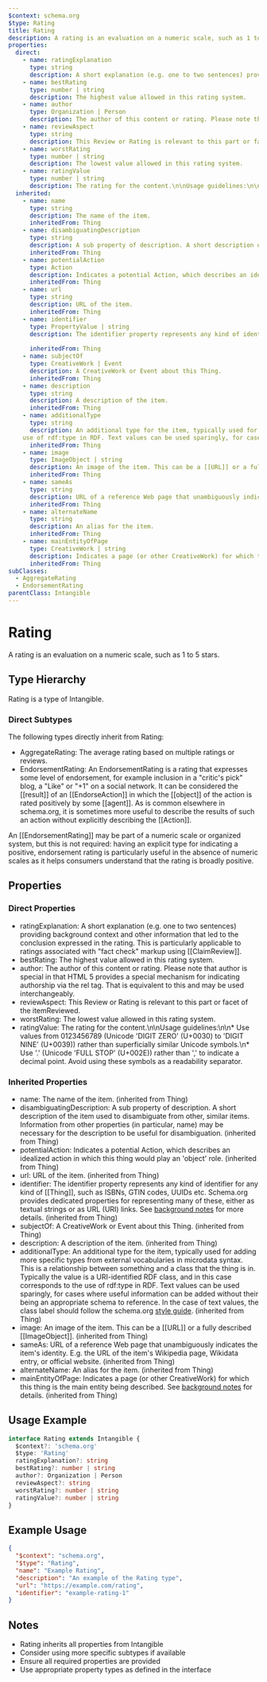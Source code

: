 ```yaml
---
$context: schema.org
$type: Rating
title: Rating
description: A rating is an evaluation on a numeric scale, such as 1 to 5 stars.
properties:
  direct:
    - name: ratingExplanation
      type: string
      description: A short explanation (e.g. one to two sentences) providing background context and other information that led to the conclusion expressed in the rating. This is particularly applicable to ratings associated with "fact check" markup using [[ClaimReview]].
    - name: bestRating
      type: number | string
      description: The highest value allowed in this rating system.
    - name: author
      type: Organization | Person
      description: The author of this content or rating. Please note that author is special in that HTML 5 provides a special mechanism for indicating authorship via the rel tag. That is equivalent to this and may be used interchangeably.
    - name: reviewAspect
      type: string
      description: This Review or Rating is relevant to this part or facet of the itemReviewed.
    - name: worstRating
      type: number | string
      description: The lowest value allowed in this rating system.
    - name: ratingValue
      type: number | string
      description: The rating for the content.\n\nUsage guidelines:\n\n* Use values from 0123456789 (Unicode 'DIGIT ZERO' (U+0030) to 'DIGIT NINE' (U+0039)) rather than superficially similar Unicode symbols.\n* Use '.' (Unicode 'FULL STOP' (U+002E)) rather than ',' to indicate a decimal point. Avoid using these symbols as a readability separator.
  inherited:
    - name: name
      type: string
      description: The name of the item.
      inheritedFrom: Thing
    - name: disambiguatingDescription
      type: string
      description: A sub property of description. A short description of the item used to disambiguate from other, similar items. Information from other properties (in particular, name) may be necessary for the description to be useful for disambiguation.
      inheritedFrom: Thing
    - name: potentialAction
      type: Action
      description: Indicates a potential Action, which describes an idealized action in which this thing would play an 'object' role.
      inheritedFrom: Thing
    - name: url
      type: string
      description: URL of the item.
      inheritedFrom: Thing
    - name: identifier
      type: PropertyValue | string
      description: The identifier property represents any kind of identifier for any kind of [[Thing]], such as ISBNs, GTIN codes, UUIDs etc. Schema.org provides dedicated properties for representing many of these, either as textual strings or as URL (URI) links. See [background notes](/docs/datamodel.html#identifierBg) for more details.
        
      inheritedFrom: Thing
    - name: subjectOf
      type: CreativeWork | Event
      description: A CreativeWork or Event about this Thing.
      inheritedFrom: Thing
    - name: description
      type: string
      description: A description of the item.
      inheritedFrom: Thing
    - name: additionalType
      type: string
      description: An additional type for the item, typically used for adding more specific types from external vocabularies in microdata syntax. This is a relationship between something and a class that the thing is in. Typically the value is a URI-identified RDF class, and in this case corresponds to the
    use of rdf:type in RDF. Text values can be used sparingly, for cases where useful information can be added without their being an appropriate schema to reference. In the case of text values, the class label should follow the schema.org <a href="https://schema.org/docs/styleguide.html">style guide</a>.
      inheritedFrom: Thing
    - name: image
      type: ImageObject | string
      description: An image of the item. This can be a [[URL]] or a fully described [[ImageObject]].
      inheritedFrom: Thing
    - name: sameAs
      type: string
      description: URL of a reference Web page that unambiguously indicates the item's identity. E.g. the URL of the item's Wikipedia page, Wikidata entry, or official website.
      inheritedFrom: Thing
    - name: alternateName
      type: string
      description: An alias for the item.
      inheritedFrom: Thing
    - name: mainEntityOfPage
      type: CreativeWork | string
      description: Indicates a page (or other CreativeWork) for which this thing is the main entity being described. See [background notes](/docs/datamodel.html#mainEntityBackground) for details.
      inheritedFrom: Thing
subClasses:
  - AggregateRating
  - EndorsementRating
parentClass: Intangible
---
```

# Rating

A rating is an evaluation on a numeric scale, such as 1 to 5 stars.

## Type Hierarchy

Rating is a type of Intangible.

### Direct Subtypes

The following types directly inherit from Rating:

- AggregateRating: The average rating based on multiple ratings or reviews.
- EndorsementRating: An EndorsementRating is a rating that expresses some level of endorsement, for example inclusion in a "critic's pick" blog, a
"Like" or "+1" on a social network. It can be considered the [[result]] of an [[EndorseAction]] in which the [[object]] of the action is rated positively by
some [[agent]]. As is common elsewhere in schema.org, it is sometimes more useful to describe the results of such an action without explicitly describing the [[Action]].

An [[EndorsementRating]] may be part of a numeric scale or organized system, but this is not required: having an explicit type for indicating a positive,
endorsement rating is particularly useful in the absence of numeric scales as it helps consumers understand that the rating is broadly positive.


## Properties

### Direct Properties

- ratingExplanation: A short explanation (e.g. one to two sentences) providing background context and other information that led to the conclusion expressed in the rating. This is particularly applicable to ratings associated with "fact check" markup using [[ClaimReview]].
- bestRating: The highest value allowed in this rating system.
- author: The author of this content or rating. Please note that author is special in that HTML 5 provides a special mechanism for indicating authorship via the rel tag. That is equivalent to this and may be used interchangeably.
- reviewAspect: This Review or Rating is relevant to this part or facet of the itemReviewed.
- worstRating: The lowest value allowed in this rating system.
- ratingValue: The rating for the content.\n\nUsage guidelines:\n\n* Use values from 0123456789 (Unicode 'DIGIT ZERO' (U+0030) to 'DIGIT NINE' (U+0039)) rather than superficially similar Unicode symbols.\n* Use '.' (Unicode 'FULL STOP' (U+002E)) rather than ',' to indicate a decimal point. Avoid using these symbols as a readability separator.

### Inherited Properties

- name: The name of the item. (inherited from Thing)
- disambiguatingDescription: A sub property of description. A short description of the item used to disambiguate from other, similar items. Information from other properties (in particular, name) may be necessary for the description to be useful for disambiguation. (inherited from Thing)
- potentialAction: Indicates a potential Action, which describes an idealized action in which this thing would play an 'object' role. (inherited from Thing)
- url: URL of the item. (inherited from Thing)
- identifier: The identifier property represents any kind of identifier for any kind of [[Thing]], such as ISBNs, GTIN codes, UUIDs etc. Schema.org provides dedicated properties for representing many of these, either as textual strings or as URL (URI) links. See [background notes](/docs/datamodel.html#identifierBg) for more details.
         (inherited from Thing)
- subjectOf: A CreativeWork or Event about this Thing. (inherited from Thing)
- description: A description of the item. (inherited from Thing)
- additionalType: An additional type for the item, typically used for adding more specific types from external vocabularies in microdata syntax. This is a relationship between something and a class that the thing is in. Typically the value is a URI-identified RDF class, and in this case corresponds to the
    use of rdf:type in RDF. Text values can be used sparingly, for cases where useful information can be added without their being an appropriate schema to reference. In the case of text values, the class label should follow the schema.org <a href="https://schema.org/docs/styleguide.html">style guide</a>. (inherited from Thing)
- image: An image of the item. This can be a [[URL]] or a fully described [[ImageObject]]. (inherited from Thing)
- sameAs: URL of a reference Web page that unambiguously indicates the item's identity. E.g. the URL of the item's Wikipedia page, Wikidata entry, or official website. (inherited from Thing)
- alternateName: An alias for the item. (inherited from Thing)
- mainEntityOfPage: Indicates a page (or other CreativeWork) for which this thing is the main entity being described. See [background notes](/docs/datamodel.html#mainEntityBackground) for details. (inherited from Thing)

## Usage Example

```typescript
interface Rating extends Intangible {
  $context?: 'schema.org'
  $type: 'Rating'
  ratingExplanation?: string
  bestRating?: number | string
  author?: Organization | Person
  reviewAspect?: string
  worstRating?: number | string
  ratingValue?: number | string
}
```

## Example Usage

```json
{
  "$context": "schema.org",
  "$type": "Rating",
  "name": "Example Rating",
  "description": "An example of the Rating type",
  "url": "https://example.com/rating",
  "identifier": "example-rating-1"
}
```

## Notes

- Rating inherits all properties from Intangible
- Consider using more specific subtypes if available
- Ensure all required properties are provided
- Use appropriate property types as defined in the interface